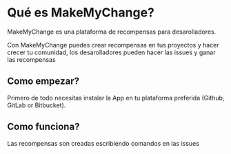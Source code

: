 # Qué es MakeMyChange?

MakeMyChange es una plataforma de recompensas para desarolladores.

Con MakeMyChange puedes crear recompensas en tus proyectos y hacer crecer tu comunidad, los desarolladores pueden hacer las issues y ganar las recompensas

## Como empezar?

Primero de todo necesitas instalar la App en tu plataforma preferida (Github, GitLab or Bitbucket).

## Como funciona?

Las recompensas son creadas escribiendo comandos en las issues